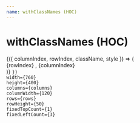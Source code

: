 ```yaml
---
name: withClassNames (HOC)
---
```



# withClassNames (HOC)

<Playground>
  <WindowTable
    enhancer={withClassNames}
    cellClassNames={{
      rowOdd: 'row-odd',    // background: yellow;
      rowEven: 'row-even',  // background: yellow;
    }}
    width={497}
    height={297}
    rowCount={500}
    rowHeight={35}
    columnCount={500}
    columnWidth={80}
    fixedLeftCount={1}
    fixedRightCount={1}
    fixedTopCount={1}
    fixedBottomCount={1} >
    {({ columnIndex, rowIndex, className, style }) => (
      <div style={style} className={className} >
        {rowIndex} , {columnIndex}
      </div>
    )}
  </WindowTable>
</Playground>

<Playground>
  <WindowTable
    enhancer={[withClassNames, withColumns]}
    cellClassNames={{
      
    }}
    width={760}
    height={400}
    columns={columns}
    columnWidth={120}
    rows={rows}
    rowHeight={50}
    fixedTopCount={1}
    fixedLeftCount={3}
  >
  </WindowTable>
</Playground>